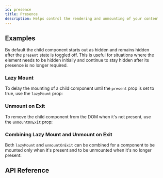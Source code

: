 ```yaml
---
id: presence
title: Presence
description: Helps control the rendering and unmounting of your content based on a given state.
---
```


## Examples

By default the child component starts out as hidden and remains hidden after the `present` state is toggled off. This is
useful for situations where the element needs to be hidden initially and continue to stay hidden after its presence is
no longer required.

<Example id="basic" />

### Lazy Mount

To delay the mounting of a child component until the `present` prop is set to true, use the `lazyMount` prop:

<Example id="lazy-mount" />

### Unmount on Exit

To remove the child component from the DOM when it's not present, use the `unmountOnExit` prop:

<Example id="unmount-on-exit" />

### Combining Lazy Mount and Unmount on Exit

Both `lazyMount` and `unmountOnExit` can be combined for a component to be mounted only when it's present and to be
unmounted when it's no longer present:

<Example id="lazy-mount-and-unmount-on-exit" />

## API Reference

<ComponentTypes id="presence" />
